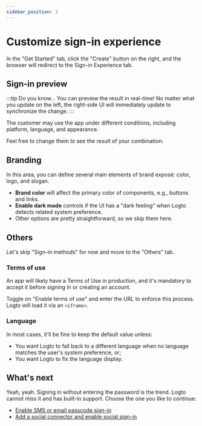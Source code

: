```yaml
---
sidebar_position: 3
---
```



# Customize sign-in experience

In the "Get Started" tab, click the "Create" button on the right, and the browser will redirect to the Sign-in Experience tab.

## Sign-in preview

:::tip Do you know...
You can preview the result in real-time! No matter what you update on the left, the right-side UI will immediately update to synchronize the change.
:::

The customer may use the app under different conditions, including platform, language, and appearance.

Feel free to change them to see the result of your combination.

## Branding

In this area, you can define several main elements of brand exposé: color, logo, and slogan.

- **Brand color** will affect the primary color of components, e.g., buttons and links.
- **Enable dark mode** controls if the UI has a "dark feeling" when Logto detects related system preference.
- Other options are pretty straightforward, so we skip them here.

<DarkModeNote />

## Others

Let's skip "Sign-in methods" for now and move to the "Others" tab. 

### Terms of use

An app will likely have a Terms of Use in production, and it's mandatory to accept it before signing in or creating an account.

Toggle on "Enable terms of use" and enter the URL to enforce this process. Logto will load it via an `<iframe>`.

### Language

In most cases, it'll be fine to keep the default value unless:

- You want Logto to fall back to a different language when no language matches the user's system preference, or;
- You want Logto to fix the language display.

## What's next

Yeah, yeah. Signing in without entering the password is the trend. Logto cannot miss it and has built-in support. Choose the one you like to continue:

- [Enable SMS or email passcode sign-in](./enable-passcode-sign-in.mdx)
- [Add a social connector and enable social sign-in](./enable-social-sign-in.mdx)
